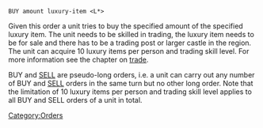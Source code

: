 <tt>BUY amount luxury-item   <L*></tt>

Given this order a unit tries to buy the specified amount of the specified luxury item. The unit needs to be skilled in trading, the luxury item needs to be for sale and there has to be a trading post or larger castle in the region. The unit can acquire 10 luxury items per person and trading skill level. For more information see the chapter on [[Trade|trade]].

BUY and [[SELL]] are pseudo-long orders, i.e. a unit can carry out any number of BUY and [[SELL]] orders in the same turn but no other long order. Note that the limitation of 10 luxury items per person and trading skill level applies to all BUY and SELL orders of a unit in total.


[[Category:Orders]]